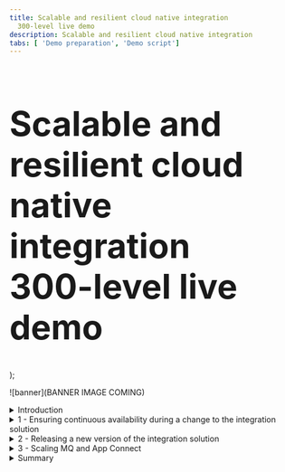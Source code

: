 ```yaml
---
title: Scalable and resilient cloud native integration
  300-level live demo
description: Scalable and resilient cloud native integration
tabs: [ 'Demo preparation', 'Demo script']
---
```


  <span>
    <h1 style="font-size:60px;">Scalable and resilient cloud native integration
 <br/> 300-level live demo</h1>
  </span> );

![banner](BANNER IMAGE COMING)
<span id="place1"></span>

<details>

<summary>Introduction</summary>

<br/>

Today we will see how Focus Bank maintains and enhances its cloud native integration. The bank recently implemented a new mobile application that requires access to the core banking system. This application and the integration it relies on were built using cloud native principles, allowing it to scale elastically and to be resilient to failure.

<br/>

We’ll see the behavior of the integration during a maintenance window where IBM MQ and IBM App Connect are restarted. Then Focus Bank will release an upgrade to the application, increasing the product versions of IBM MQ, and deploying new features for the application. Finally, Focus Bank will scale out the application to handle an expected increase in load, and we’ll see how this is transparent to the application.

<br/>

Let’s get started!

<br/>

(Demo intro slides <a href="LINK COMING" target="_blank" rel="noreferrer">here</a>)

<br/>

(Printer-ready PDF of demo script <a href="PDF LINK TO COME" target="_blank" rel="noreferrer">here</a>)

</details>

<details>

<summary>1 - Ensuring continuous availability during a change to the integration solution</summary>

<br/>

| **1.1** | **Understand the application integration flow** |
| :--- | :--- |
| **Narration** | Focus Bank has implemented a mobile application for its customers, allowing them to complete their day-to-day banking needs. This requires access to the core banking system, and Focus Bank decided to implement a resilient and scalable cloud native integration. <br/><br/>The performance dashboard shows the end users' mobile phone requesting operations against the core banking system (1). These mobile requests are distributed across three IBM App Connect runtimes (2), but this can be reduced and increased based on the load. The bank uses IBM MQ for internal connectivity (3). The App Connect runtimes transform the HTTP mobile app requests into MQ messages for the core banking system (4). Like App Connect, MQ also has multiple runtimes with the ability to scale the number of instances based on the demand. <br/><br/>The architecture has been deliberately created to allow calls to pass through any of the MQ instances to assure a loosely coupled topology. For complete resilience in the case of a failure, a different MQ instance can even be used for the request and response of a single interaction. |
| **Action** &nbsp; 1.1.1 | Show the application dashboard, and walk through as outlined in the narration above. <br/><br/> <img src="https://raw.githubusercontent.com/ibm-garage-tsa/platinum-demos/master/src/pages/300-integration-scalable-and-resilient-cloud-native-integration/images/1-1-1-applications-dashboard.png" width="800" /> |

| **1.2** | **Failover App Connect** |
| :--- | :--- |
| **Narration** | The infrastructure team is upgrading the worker nodes running the application. This causes containers to be restarted as the upgrade ripples through the environment. Although it should not impact end users as each component of the solution is resilient to failure, the integration team wants to watch the real-time traffic as this is the first change since the application went live. <br/><br/>The App Connect and MQ graphs will change as the containers are deleted and re-started on another machine. The integration team expects to see the mobile app throughput graph remain constant throughout the upgrade. <br/><br/>We will simulate the worker node upgrade by deleting the running App Connect containers within the Red Hat OpenShift console.<br/><br/>You will notice the throughput of one of the App Connect runtimes will drop to zero and then automatically recover. |
| **Action** &nbsp; 1.2.1 | Copy the identifier for the middle App Connect runtime. <br/><br/> <img src="https://raw.githubusercontent.com/ibm-garage-tsa/platinum-demos/master/src/pages/300-integration-scalable-and-resilient-cloud-native-integration/images/1-2-1-copy-identifier.png" width="800" /> |
| **Action** &nbsp; 1.2.2 | Change tabs to the Red Hat OpenShift console, navigate to **Workload -> Pods** (1), paste the identifier into the filter (2) and press enter. <br/><br/> <img src="https://raw.githubusercontent.com/ibm-garage-tsa/platinum-demos/master/src/pages/300-integration-scalable-and-resilient-cloud-native-integration/images/1-2-2-paste-identifier.png" width="800" /> |
| **Action** &nbsp; 1.2.3 | Click the overflow menu (1) and select **Delete Pod** (2). <br/><br/> <img src="https://raw.githubusercontent.com/ibm-garage-tsa/platinum-demos/master/src/pages/300-integration-scalable-and-resilient-cloud-native-integration/images/1-2-3-delete-pod.png" width="800" /> |
| **Action** &nbsp; 1.2.4 | Confirm the deletion by clicking **Delete**.<br/><br/> <img src="https://raw.githubusercontent.com/ibm-garage-tsa/platinum-demos/master/src/pages/300-integration-scalable-and-resilient-cloud-native-integration/images/1-2-4-confirm-delete.png" width="800" /> |
| **Narration** | The integration team notices the throughput dropping to zero on the App Connect runtime in the middle of the dashboard. The remaining two instances immediately take over the load. This is expected as the team designed the system with the assumption that the remaining two runtimes would be able to handle the load. |
| **Action** &nbsp; 1.2.5 | Return immediately to the application dashboard and show the throughput of the middle runtime has dropped to zero, while the other two have increased. <br/><br/> <img src="https://raw.githubusercontent.com/ibm-garage-tsa/platinum-demos/master/src/pages/300-integration-scalable-and-resilient-cloud-native-integration/images/1-2-5-application-dashboard.png" width="800" /> |
| **Narration** | After a minute the team members see the identifier for the middle runtime change to the identity of the new container. They see traffic immediately being distributed across all three instances.<br/><br/>They are happy to see the mobile app traffic continued to be processed during the failover. |
| **Action** &nbsp; 1.2.6 | Wait for the middle runtimes name to change, and highlight that the traffic is automatically re-balanced.<br/><br/><InlineNotification>It's common that the MQ traffic may be out of balance for a couple of seconds. This occurs while the connections from the new App Connect runtime are automatically rebalanced by MQ. </InlineNotification><br/> <img src="https://raw.githubusercontent.com/ibm-garage-tsa/platinum-demos/master/src/pages/300-integration-scalable-and-resilient-cloud-native-integration/images/1-2-6-traffic-rebalanced.png" width="800" /> |
| **Action** &nbsp; 1.2.7 | Highlight how the traffic is now fully re-balanced across all runtimes, while the mobile app throughput never changed.<br/><br/> <img src="https://raw.githubusercontent.com/ibm-garage-tsa/platinum-demos/master/src/pages/300-integration-scalable-and-resilient-cloud-native-integration/images/1-2-7-throughput-unchanged.png" width="800" /> |

| **1.3** | **Failover MQ** |
| :--- | :--- |
| **Narration** | Each MQ Queue Manager has been deployed using the Native HA feature. This means three containers, each on separate worker nodes, coordinate to provide a single logical Queue Manager with very high availability (HA). Each container has its own data store, but only one of these containers is the leader, with the remaining two as followers. The leader ensures the followers also receive a copy of all the messages. If the leader fails, a new leader is promoted within seconds. <br/><br/> To enable scaling, traffic from applications is spread evenly across queue managers grouped into a “uniform cluster”. In our case there are two such queue managers in the cluster, but more could be added as needed providing linear horizontal scalability.<br/><br/> Let’s simulate the worker node upgrade by deleting the running MQ container within the Red Hat OpenShift console. |
| **Action** &nbsp; 1.3.1 | Change tabs to the Red Hat OpenShift console. Navigate to **Workload -> Pods** (1), type **ucqm2-** into the filter (2) and press enter.<br/><br/> <img src="https://raw.githubusercontent.com/ibm-garage-tsa/platinum-demos/master/src/pages/300-integration-scalable-and-resilient-cloud-native-integration/images/1-3-1-press-enter.png" width="800" /> |
| **Action** &nbsp; 1.3.2 | Select the overflow menu (1) for the currently active container of the Native HA set (the one with **Ready** state of **1/1**) (1), and select **Delete Pod** (3).<br/><br/> <img src="https://raw.githubusercontent.com/ibm-garage-tsa/platinum-demos/master/src/pages/300-integration-scalable-and-resilient-cloud-native-integration/images/1-3-2-delete-pod.png" width="800" /> |
| **Action** &nbsp; 1.3.3 | Confirm the deletion by clicking **Delete**.<br/><br/> <img src="https://raw.githubusercontent.com/ibm-garage-tsa/platinum-demos/master/src/pages/300-integration-scalable-and-resilient-cloud-native-integration/images/1-3-3-click-delete.png" width="800" /> |
| **Narration** | The team watches the traffic briefly drops for queue manager ucqm2. Then ucqm1 takes over the load before the load returns to ucqm2 once it has recovered as expected. <br/><br/>The team members are happy to see the mobile app traffic continued to be processed at the same rate despite the failover. |
| **Action** &nbsp; 1.3.4 | Immediately return to the application dashboard, to see the decline in throughput for ucqm2, and the increase for ucqm1 (1). You are unlikely to see the throughput decline to zero as the MQ recovery is so rapid. Again, highlight that the mobile app traffic remains constant, with no message loss (2).<br/><br/> <img src="https://raw.githubusercontent.com/ibm-garage-tsa/platinum-demos/master/src/pages/300-integration-scalable-and-resilient-cloud-native-integration/images/1-3-4-dashboard-decline.png" width="800" /> |

<br/>

**[Go to top](#place1)**

</details>

<details>

<summary>2 - Releasing a new version of the integration solution</summary>

<br/>

| **2.1** | **Trigger a change from a source repository** |
| :--- | :--- |
| **Narration** | The mobile app team has requested a new feature where a push notification occurs for each transaction, confirming the transaction has been successful. This involves a copy of the response message from the core banking system being sent to the notification service. The team uses a feature in IBM MQ called streaming queues. They write a line of MQ configuration to stream messages to the notification queue. <br/><br/>A new version of IBM MQ was recently released and we are taking the opportunity to move to this release in the same time we update the mobile functionality. <br/><br/>The deployment of the application is automated using a pipeline technology called Tekton. Tekton is built into OpenShift, with all the deployment artefacts within GitHub as declarative configuration. <br/><br/>The team historically implemented MQ configuration changes monthly, and MQ product version upgrades every 2 years. Implementing these changes through the pipeline allows them to be made in a repeatable way. The cloud native resilient design means changes can be applied without affecting the live traffic. This has transformed how the team operates and the speed they can work at. <br/<br/>The team has a pipeline to deploy the solution this will be used to complete the updates. They use a ripple deployment to assure one queue manager is updated at a time, protecting the overall availability. <br/><br/>There are multiple ways the pipeline can be triggered. For instance, a change to the code within a GitHub repository can cause an event that triggers the pipeline. In our case we will simulate this triggering by clicking on the Deploy button within the application dashboard.<br/><br/>This pulls a different GitHub branch which contains the updated artifacts and applies them to the environment. |
| **Action** &nbsp; 2.1.1 | In a new browser tab, open the <a href="https://github.com/callumpjackson/cloud-native-integration/blob/notification/mq/uniformcluster/deploy/uniformclusterQMConfig.yaml_template" target="_blank" rel="noreferrer">code repository</a>. Show the **alter** line (1) that configures messages to be streamed from the existing response queue. <br/><br/> <img src="https://raw.githubusercontent.com/ibm-garage-tsa/platinum-demos/master/src/pages/300-integration-scalable-and-resilient-cloud-native-integration/images/2-1-1-alter-line.png" width="800" /> |
| **Action** &nbsp; 2.1.2 | Show the updated version number for IBM MQ within <a href="https://github.com/callumpjackson/cloud-native-integration/blob/notification/mq/uniformcluster/deploy/uniformclusterQM1.yaml_template" target="_blank" rel="noreferrer">GitHub</a>. <br/><br/> <img src="https://raw.githubusercontent.com/ibm-garage-tsa/platinum-demos/master/src/pages/300-integration-scalable-and-resilient-cloud-native-integration/images/2-1-2-updated-version.png" width="800" /> |
| **Action** &nbsp; 2.1.3 | Return to the application dashboard, scroll down, and click the **Deploy** button. <br/><br/> <img src="https://raw.githubusercontent.com/ibm-garage-tsa/platinum-demos/master/src/pages/300-integration-scalable-and-resilient-cloud-native-integration/images/2-1-3-click-deploy.png" width="800" /> |

| **2.2** | **Monitor the roll-out** |
| :--- | :--- |
| **Narration** | The team configures the pipeline to complete a rolling upgrade of the IBM MQ queue managers. As each queue manager is updated with the additional configuration of the streaming queue, mobile users will start to see notifications in their mobile application. The additional traffic will be visible in the dashboard via the notification service chart. <br/><br/>The team can see the upgrade ripple through the queue managers, as the notification service starts to receive half the traffic and then all the traffic. |
| **Action** &nbsp; 2.2.1 | Show the MQ version numbers in the application dashboard. <br/><br/> <img src="https://raw.githubusercontent.com/ibm-garage-tsa/platinum-demos/master/src/pages/300-integration-scalable-and-resilient-cloud-native-integration/images/2-2-1-version-numbers.png" width="800" /> |
| **Action** &nbsp; 2.2.2 | Show how one queue manager is updated at a time, and one container at a time. As shown below, 1/3 once one of the containers has been updated. <br/><br/> <img src="https://raw.githubusercontent.com/ibm-garage-tsa/platinum-demos/master/src/pages/300-integration-scalable-and-resilient-cloud-native-integration/images/2-2-2-updating.png" width="800" /> |
| **Action** &nbsp; 2.2.3 | Show the drop in traffic for ucqm1 when the final container is restarting, the connections are temporarily re-distributed to the other queue manager.<br/><br/><InlineNotification>The dip in ucqm1 is due to the active queue manager container being updated. The peak in ucqm2 occurs during this dip as it automatically takes over the load.</InlineNotification> <br/> <img src="https://raw.githubusercontent.com/ibm-garage-tsa/platinum-demos/master/src/pages/300-integration-scalable-and-resilient-cloud-native-integration/images/2-2-3-drop-in-traffic.png" width="800" /> |
| **Action** &nbsp; 2.2.4 | Show the ripple upgrade continues, and the mobile app traffic is unaffected.<br/><br/> <img src="https://raw.githubusercontent.com/ibm-garage-tsa/platinum-demos/master/src/pages/300-integration-scalable-and-resilient-cloud-native-integration/images/2-2-4-mobile-traffic-unaffected.png" width="800" /> |
| **Action** &nbsp; 2.2.5 | Show that the notification service immediately starts to receive traffic. (annotation: MQ?)<br/><br/> <img src="https://raw.githubusercontent.com/ibm-garage-tsa/platinum-demos/master/src/pages/300-integration-scalable-and-resilient-cloud-native-integration/images/2-2-5-notification-service-traffic-starts.png" width="800" /> |
| **Action** &nbsp; 2.2.6 | Show all the MQ queue managers have been successfully upgraded (1), and the environment is back to being balanced, with the mobile app traffic unaffected (2). <br/><br/> <img src="https://raw.githubusercontent.com/ibm-garage-tsa/platinum-demos/master/src/pages/300-integration-scalable-and-resilient-cloud-native-integration/images/2-2-6-queue-managers-upgraded.png" width="800" /> |
| **Action** &nbsp; 2.2.7 | Show the notification service traffic levels have increased. <br/><br/> <img src="https://raw.githubusercontent.com/ibm-garage-tsa/platinum-demos/master/src/pages/300-integration-scalable-and-resilient-cloud-native-integration/images/2-2-7-notification-service-traffic-increased.png" width="800" /> |

<br/>

**[Go to top](#place1)**

</details>

<details>

<summary>3 - Scaling MQ and App Connect </summary>

<br/>

| **3.1** | **Scale MQ via a pipeline** |
| :--- | :--- |
| **Narration** | The team has been notified by the marketing department that a major promotion of the mobile app will go live tomorrow. Marketing forecasts this will increase the user base by 50%. The team quickly determines the likely impact and decides it makes sensible to scale MQ and App Connect - after all, they can always shrink down the number of instances if the user base doesn’t expand as quickly as marketing predicts. <br/><br/>The team updates two files, one to define a third queue manager, and a second to scale App Connect to a fourth instance. Like before we will manually trigger the pipeline to scale from our application dashboard. <br/><br/>The team checks on the pipeline process and open the Red Hat OpenShift console. The team sees the pipeline has started. The team members click into the pipeline run to see its progress. <br/><br/>They see that the pipeline has successfully pulled files from the GitHub repository, and is deploying the new instance of IBM MQ. As this is a production environment, MQ is deployed in a HA configuration with three containers, and three storage devices. This will take a couple of minutes to complete. <br/><br/>Once completed, the team switches back to the application dashboard and sees the new MQ runtime appear, and the traffic is balanced across the three instances. They notice that the mobile app traffic continues un-interrupted during the scaling activity. |
| **Action** &nbsp; 3.1.1 | Click the **Scale** button associated with the Mobile App section.<br/><br/> <img src="https://raw.githubusercontent.com/ibm-garage-tsa/platinum-demos/master/src/pages/300-integration-scalable-and-resilient-cloud-native-integration/images/3-1-1-click-scale.png" width="800" /> |
| **Action** &nbsp; 3.1.2 | Change tabs to the OpenShift console and navigate to the **Pipelines** section (1). Click the pipeline run that has just started (2). <br/><br/> <img src="https://raw.githubusercontent.com/ibm-garage-tsa/platinum-demos/master/src/pages/300-integration-scalable-and-resilient-cloud-native-integration/images/3-1-2-click-scale.png" width="800" /> |
| **Action** &nbsp; 3.1.3 | Explain the pipeline flow as outlined in the narration. <br/><br/> <img src="https://raw.githubusercontent.com/ibm-garage-tsa/platinum-demos/master/src/pages/300-integration-scalable-and-resilient-cloud-native-integration/images/3-1-3-pipeline-flow.png" width="800" /> |
| **Action** &nbsp; 3.1.4 | Wait for the pipeline to complete the **deploy-mq** task.<br/><br/> <img src="https://raw.githubusercontent.com/ibm-garage-tsa/platinum-demos/master/src/pages/300-integration-scalable-and-resilient-cloud-native-integration/images/3-1-4-deploy-mq.png" width="800" /> |
| **Action** &nbsp; 3.1.5 | Return to the application dashboard and see the third MQ runtime appear.<br/><br/> <img src="https://raw.githubusercontent.com/ibm-garage-tsa/platinum-demos/master/src/pages/300-integration-scalable-and-resilient-cloud-native-integration/images/3-1-5-third-mq.png" width="800" /> |
| **Action** &nbsp; 3.1.6 | Wait until the MQ traffic is balanced. This may take 30 seconds as connections from an application are spread evenly across the queue managers. <br/><br/> <img src="https://raw.githubusercontent.com/ibm-garage-tsa/platinum-demos/master/src/pages/300-integration-scalable-and-resilient-cloud-native-integration/images/3-1-6-traffic-balanced.png" width="800" /> |
  
| **3.2** | **Scale App Connect Enterprise via a pipeline** |
| :--- | :--- |
| **Narration** | The pipeline continues and scales the App Connect instances. The team watches the pipeline within the OpenShift console. This time they notice that it appears quicker than MQ. This is due to no storage devices being required for an App Connect runtime. <br/><br/>The team leaves work happy with the environment ready for the new load expected tomorrow. |
| **Action** &nbsp; 3.2.1 | Navigate back to the OpenShift console and wait until the **deploy-ace** task has successfully completed.<br/><br/> <img src="https://raw.githubusercontent.com/ibm-garage-tsa/platinum-demos/master/src/pages/300-integration-scalable-and-resilient-cloud-native-integration/images/3-2-1-deploy-successful.png" width="800" /> |
| **Action** &nbsp; 3.2.2 | Return immediately to the application dashboard to see the fourth instance appear and workload being distributed. <br/><br/> <img src="https://raw.githubusercontent.com/ibm-garage-tsa/platinum-demos/master/src/pages/300-integration-scalable-and-resilient-cloud-native-integration/images/3-2-1-fourth-instance.png" width="800" /> <br/><InlineNotification>If you look closely, you may see the MQ traffic is briefly un-balanced. This will only last a few seconds as the connections are rebalanced. </InlineNotification> <br/><img src="https://raw.githubusercontent.com/ibm-garage-tsa/platinum-demos/master/src/pages/300-integration-scalable-and-resilient-cloud-native-integration/images/3-2-1-fourth-instance-unbalanced.png" width="800" />|
  
| **3.3** | **Increase the workload ** |
| :--- | :--- |
| **Narration** | In the morning just before the marketing communication is sent out, the team loads the application dashboard to check the load. They watch as the load increases and see both MQ and App Connect easily handling the increase. |
| **Action** &nbsp; 3.3.1 | Click the **Request+** button. <br/><br/> <img src="https://raw.githubusercontent.com/ibm-garage-tsa/platinum-demos/master/src/pages/300-integration-scalable-and-resilient-cloud-native-integration/images/3-3-1-request-button.png" width="800" /> |
| **Action** &nbsp; 3.3.2 | Show all layers of the architecture behaving as expected.(NOTE - annotation for both boxes?) <br/><br/> <img src="https://raw.githubusercontent.com/ibm-garage-tsa/platinum-demos/master/src/pages/300-integration-scalable-and-resilient-cloud-native-integration/images/3-3-2-all-layers.png" width="800" /> |
  
<br/>

**[Go to top](#place1)**

</details>

<details>

<summary>Summary</summary>

<br/>

You’ve seen how the Focus Bank team can release new versions and scale their cloud native integration without impacting the mobile application. This has transformed the effort required to maintain the solution. The team can respond to requests to increase the capacity or to apply fixes immediately. 

<br/>

Thank you for attending today’s presentation.

<br/>

**[Go to top](#place1)**

</details>
